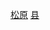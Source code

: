 {{Catnav|頁面分類|...|县级行政区|中国县份|吉林省县份}}
{{Catnav|頁面分類|...|吉林行政区划|吉林县级行政区|吉林省县份}}
{{Catnav|頁面分類|...|吉林市州|吉林地级市|松原|松原行政区划|松原区县}}
[[Category:吉林省县份|松原]]
[[Category:松原区县|县]]
{{catmore|乾安县|吉林省乾安县}}